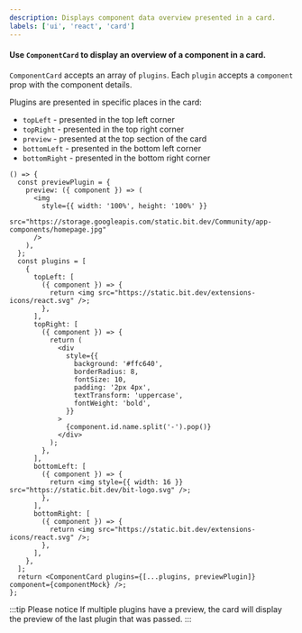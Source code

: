 ```yaml
---
description: Displays component data overview presented in a card.
labels: ['ui', 'react', 'card']
---
```



#### Use `ComponentCard` to display an overview of a component in a card.

`ComponentCard` accepts an array of `plugins`. Each `plugin` accepts a `component` prop with the component details.

Plugins are presented in specific places in the card:

- `topLeft` - presented in the top left corner
- `topRight` - presented in the top right corner
- `preview` - presented at the top section of the card
- `bottomLeft` - presented in the bottom left corner
- `bottomRight` - presented in the bottom right corner

```tsx live
() => {
  const previewPlugin = {
    preview: ({ component }) => (
      <img
        style={{ width: '100%', height: '100%' }}
        src="https://storage.googleapis.com/static.bit.dev/Community/app-components/homepage.jpg"
      />
    ),
  };
  const plugins = [
    {
      topLeft: [
        ({ component }) => {
          return <img src="https://static.bit.dev/extensions-icons/react.svg" />;
        },
      ],
      topRight: [
        ({ component }) => {
          return (
            <div
              style={{
                background: '#ffc640',
                borderRadius: 8,
                fontSize: 10,
                padding: '2px 4px',
                textTransform: 'uppercase',
                fontWeight: 'bold',
              }}
            >
              {component.id.name.split('-').pop()}
            </div>
          );
        },
      ],
      bottomLeft: [
        ({ component }) => {
          return <img style={{ width: 16 }} src="https://static.bit.dev/bit-logo.svg" />;
        },
      ],
      bottomRight: [
        ({ component }) => {
          return <img src="https://static.bit.dev/extensions-icons/react.svg" />;
        },
      ],
    },
  ];
  return <ComponentCard plugins={[...plugins, previewPlugin]} component={componentMock} />;
};
```

:::tip Please notice
If multiple plugins have a preview, the card will display the preview of the last plugin that was passed.
:::
